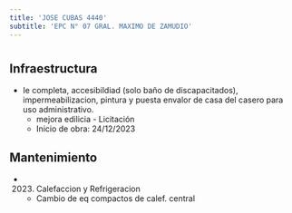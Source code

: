 ```yaml
---
title: 'JOSE CUBAS 4440'
subtitle: 'EPC N° 07 GRAL. MAXIMO DE ZAMUDIO'
---
```


#
## Infraestructura

* Ie completa, accesibildiad (solo baño de discapacitados), impermeabilizacion, pintura y puesta envalor de casa del casero para uso administrativo. 
    + mejora edilicia - Licitación 
    + Inicio de obra: 24/12/2023 






## Mantenimiento

*  (2023) Calefaccion y Refrigeracion 
    + Cambio de eq compactos de calef. central



